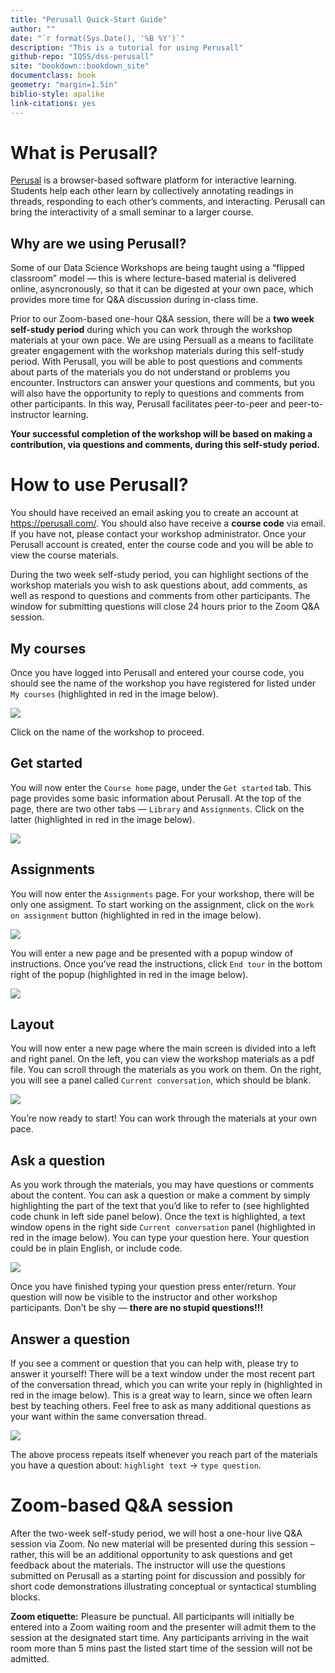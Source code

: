 ```yaml
---
title: "Perusall Quick-Start Guide"
author: ""
date: "`r format(Sys.Date(), '%B %Y')`"
description: "This is a tutorial for using Perusall"
github-repo: "IQSS/dss-perusall"
site: "bookdown::bookdown_site"
documentclass: book
geometry: "margin=1.5in"
biblio-style: apalike
link-citations: yes
---
```


# What is Perusall? {-}

[Perusal](https://perusall.com/) is a browser-based software platform for interactive learning. Students help each other learn by collectively annotating readings in threads, responding to each other’s comments, and interacting. Perusall can bring the interactivity of a small seminar to a larger course.


## Why are we using Perusall? {-}

Some of our Data Science Workshops are being taught using a "flipped classroom" model --- this is where lecture-based material is delivered online, asyncronously, so that it can be digested at your own pace, which provides more time for Q&A discussion during in-class time. 

Prior to our Zoom-based one-hour Q&A session, there will be a **two week self-study period** during which you can work through the workshop materials at your own pace. We are using Persuall as a means to facilitate greater engagement with the workshop materials during this self-study period. With Perusall, you will be able to post questions and comments about parts of the materials you do not understand or problems you encounter. Instructors can answer your questions and comments, but you will also have the opportunity to reply to questions and comments from other participants. In this way, Perusall facilitates peer-to-peer and peer-to-instructor learning.

**Your successful completion of the workshop will be based on making a contribution, via questions and comments, during this self-study period.**


# How to use Perusall? {-}

You should have received an email asking you to create an account at <https://perusall.com/>. You should also have receive a **course code** via email. If you have not, please contact your workshop administrator. Once your Perusall account is created, enter the course code and you will be able to view the course materials. 

During the two week self-study period, you can highlight sections of the workshop materials you wish to ask questions about, add comments, as well as respond to questions and comments from other participants. The window for submitting questions will close 24 hours prior to the Zoom Q&A session.

## My courses

Once you have logged into Perusall and entered your course code, you should see the name of the workshop you have registered for listed under `My courses` (highlighted in red in the image below). 

![](images/1_my_courses.png)

Click on the name of the workshop to proceed.


## Get started

You will now enter the `Course home` page, under the `Get started` tab. This page provides some basic information about Perusall. At the top of the page, there are two other tabs --- `Library` and `Assignments`. Click on the latter (highlighted in red in the image below).

![](images/2_get_started.png)


## Assignments

You will now enter the `Assignments` page. For your workshop, there will be only one assigment. To start working on the assignment, click on the `Work on assignment` button (highlighted in red in the image below).

![](images/3_assignments.png)

You will enter a new page and be presented with a popup window of instructions. Once you've read the instructions, click `End tour` in the bottom right of the popup (highlighted in red in the image below).

![](images/4_instructions.png)


## Layout

You will now enter a new page where the main screen is divided into a left and right panel. On the left, you can view the workshop materials as a pdf file. You can scroll through the materials as you work on them. On the right, you will see a panel called `Current conversation`, which should be blank.

![](images/5_layout.png)

You're now ready to start! You can work through the materials at your own pace.


## Ask a question

As you work through the materials, you may have questions or comments about the content. You can ask a question or make a comment by simply highlighting the part of the text that you'd like to refer to (see highlighted code chunk in left side panel below). Once the text is highlighted, a text window opens in the right side `Current conversation` panel (highlighted in red in the image below). You can type your question here. Your question could be in plain English, or include code. 

![](images/6_ask_question.png)

Once you have finished typing your question press enter/return. Your question will now be visible to the instructor and other workshop participants. Don't be shy --- **there are no stupid questions!!!**


## Answer a question

If you see a comment or question that you can help with, please try to answer it yourself! There will be a text window under the most recent part of the conversation thread, which you can write your reply in (highlighted in red in the image below). This is a great way to learn, since we often learn best by teaching others. Feel free to ask as many additional questions as your want within the same conversation thread.

![](images/7_answer_question.png)

The above process repeats itself whenever you reach part of the materials you have a question about: `highlight text` -> `type question`. 


# Zoom-based Q&A session {-}

After the two-week self-study period, we will host a one-hour live Q&A session via Zoom. No new material will be presented during this session -- rather, this will be an additional opportunity to ask questions and get feedback about the materials. The instructor will use the questions submitted on Perusall as a starting point for discussion and possibly for short code demonstrations illustrating conceptual or syntactical stumbling blocks. 

**Zoom etiquette:** Pleasure be punctual. All participants will initially be entered into a Zoom waiting room and the presenter will admit them to the session at the designated start time. Any participants arriving in the wait room more than 5 mins past the listed start time of the session will not be admitted. 

